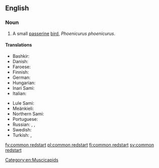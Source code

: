==English==
{{wikipedia}}

===Noun===
{{en-noun}}

# A small [[passerine]] [[bird]], ''Phoenicurus phoenicurus''.

====Translations====
{{trans-top|Phoenicurus phoenicurus}}
* Bashkir: {{t|ba|утҡойроҡ|sc=Cyrl}}
* Danish: {{t+|da|rødstjert|c}}
* Faroese: {{t|fo|velreyði|m}}
* Finnish: {{t+|fi|leppälintu}}
* German: {{t|de|Gartenrotschwanz|m}}
* Hungarian: {{t|hu|kerti rozsdafarkú}}
* Inari Sami: {{t|smn|leibiloddááš}}
* Italian: {{t|it|codirosso|m}}
{{trans-mid}}
* Lule Sami: {{t|smj|liejbbelådde}}
* Meänkieli: {{t|fit|uulintu}}
* Northern Sami: {{t|se|leaibeloddi}}
* Portuguese: {{t|pt|rabirruivo-de-testa-branca|m}}
* Russian: {{t|ru|обыкнове́нная горихво́стка|f}}, {{t|ru|садо́вая горихво́стка|f}}, {{t|ru|горихво́стка-лысу́шка|f}}
* Swedish: {{t+|sv|rödstjärt|c}}
* Turkish: {{t+|tr|bayağı kızılkuyruk}}, {{t+|tr|kızılkuyruk}}
{{trans-bottom}}

[[Category:en:Muscicapids]]

[[fy:common redstart]]
[[pl:common redstart]]
[[fi:common redstart]]
[[sv:common redstart]]